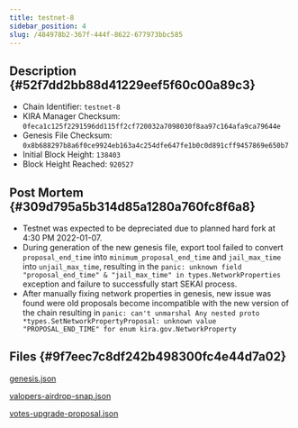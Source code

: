 ```yaml
---
title: testnet-8
sidebar_position: 4
slug: /484978b2-367f-444f-8622-677973bbc585
---
```





## Description {#52f7dd2bb88d41229eef5f60c00a89c3}

- Chain Identifier: `testnet-8`
- KIRA Manager Checksum: `0feca1c125f2291596dd115ff2cf720032a7098030f8aa97c164afa9ca79644e`
- Genesis File Checksum: `0x8b688297b8a6f0ce9924eb163a4c254dfe647fe1b0c0d891cff9457869e650b7`
- Initial Block Height: `138403`
- Block Height Reached: `920527`

## Post Mortem {#309d795a5b314d85a1280a760fc8f6a8}

- Testnet was expected to be depreciated due to planned hard fork at 4:30 PM 2022-01-07.
- During generation of the new genesis file, export tool failed to convert `proposal_end_time` into `minimum_proposal_end_time` and `jail_max_time` into `unjail_max_time`, resulting in the `panic: unknown field "proposal_end_time" & "jail_max_time" in types.NetworkProperties` exception and failure to successfully start SEKAI process.
- After manually fixing network properties in genesis, new issue was found were old proposals become incompatible with the new version of the chain resulting in `panic: can't unmarshal Any nested proto *types.SetNetworkPropertyProposal: unknown value "PROPOSAL_END_TIME" for enum kira.gov.NetworkProperty`

## Files {#9f7eec7c8df242b498300fc4e44d7a02}


[genesis.json](https://prod-files-secure.s3.us-west-2.amazonaws.com/9b5bfc45-bdb5-4b46-80e6-aabe3cae64d0/cd34a624-3b15-4cb1-83a9-3c4886be4430/genesis.json?X-Amz-Algorithm=AWS4-HMAC-SHA256&X-Amz-Content-Sha256=UNSIGNED-PAYLOAD&X-Amz-Credential=AKIAT73L2G45HZZMZUHI%2F20240512%2Fus-west-2%2Fs3%2Faws4_request&X-Amz-Date=20240512T131217Z&X-Amz-Expires=3600&X-Amz-Signature=1073e5e03a4b5d7d00c31ef5d0bc86b477cc36f05c946de3cf94746e805f7cb9&X-Amz-SignedHeaders=host&x-id=GetObject)


[valopers-airdrop-snap.json](https://prod-files-secure.s3.us-west-2.amazonaws.com/9b5bfc45-bdb5-4b46-80e6-aabe3cae64d0/e760d76c-a924-4982-8abc-f779e0952dff/valopers-airdrop-snap.json?X-Amz-Algorithm=AWS4-HMAC-SHA256&X-Amz-Content-Sha256=UNSIGNED-PAYLOAD&X-Amz-Credential=AKIAT73L2G45HZZMZUHI%2F20240512%2Fus-west-2%2Fs3%2Faws4_request&X-Amz-Date=20240512T131217Z&X-Amz-Expires=3600&X-Amz-Signature=2a61980e4bf6b207273a0f1c4462188b6d20c0e8b829d31fa544fce58e139be9&X-Amz-SignedHeaders=host&x-id=GetObject)


[votes-upgrade-proposal.json](https://prod-files-secure.s3.us-west-2.amazonaws.com/9b5bfc45-bdb5-4b46-80e6-aabe3cae64d0/1b221e68-6ef6-4068-808d-6f56c83b7f9d/votes-upgrade-proposal.json?X-Amz-Algorithm=AWS4-HMAC-SHA256&X-Amz-Content-Sha256=UNSIGNED-PAYLOAD&X-Amz-Credential=AKIAT73L2G45HZZMZUHI%2F20240512%2Fus-west-2%2Fs3%2Faws4_request&X-Amz-Date=20240512T131217Z&X-Amz-Expires=3600&X-Amz-Signature=6c8fe028e209c5dafaf14049f57b9d54031dcbead0031719831adb66cfa03359&X-Amz-SignedHeaders=host&x-id=GetObject)

